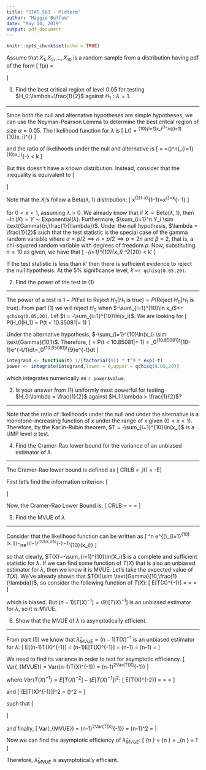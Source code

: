 ```yaml
---
title: "STAT 563 - Midterm"
author: "Maggie Buffum"
date: "May 14, 2019"
output: pdf_document
---
```


```r
knitr::opts_chunk$set(echo = TRUE)
```

Assume that $X_1,X_2,\dots,X_{10}$ is a random sample from a distribution having pdf of the form
\[
f(x) = 
\begin{cases}
\lambda x^{\lambda-1},&0<x<1\\
0,&\text{elsewhere}
\end{cases}
\]
  
\hrulefill
  
1. Find the best critical region of level 0.05 for testing $H_0:\lambda=\frac{1}{2}$ against $H_1:\lambda = 1$.
  
---
  
Since both the null and alternative hypotheses are simple hypotheses, we can use the Neyman-Pearson Lemma to determine the best critcal region of size $\alpha = 0.05$. The likelihood function for $\lambda$ is
\[
L(\lambda) = \prod^{10}_{i=1}\lambda x_i^{\lambda-1}=\lambda^n\left(\prod_{i=1}^{10}x_i\right)^{\lambda-1}
\]
  
and the ratio of likelihoods under the null and alternative is
\[
\frac{L(\lambda_0)}{L(\lambda_1)} = \frac{\left(\frac{1}{2}\right)^n\left(\prod_{i=1}^{10}x_i\right)^{\frac{1}{2}-1}}{(1)^n\left(\prod_{i=1}^{10}x_i\right)^{1-1}}=\left(\frac{1}{2}\right)^n\left(\prod_{i=1}^{10}x_i\right)^{-\frac{1}{2}} < k
\]

But this doesn't have a known distribution. Instead, consider that the inequality is equivalent to
\[
\begin{aligned}
&-\sum_{i=1}^n\ln(x_i) < k'
\end{aligned}
\]
  
Note that the $X_i$'s follow a Beta($\lambda,1$) distribution:
\[
\frac{\Gamma(\lambda+1)}{\Gamma(\lambda)\Gamma(1)}x^{\lambda-1}(1-x)^{1-1}=\frac{\lambda\Gamma(\lambda)}{\Gamma(\lambda)}x^{\lambda-1}=\lambda x^{\lambda - 1}
\]
  
for $0 < x < 1$, assuming $\lambda > 0$. We already know that if $X\sim \text{Beta}(\lambda,1)$, then $-\ln(X)=Y\sim \text{Exponential}(\lambda)$. Furthermore, $\sum_{i=1}^n Y_i \sim \text{Gamma}(n,\frac{1}{\lambda})$. Under the null hypothesis, $\lambda = \frac{1}{2}$ such that the test statistic is the special case of the gamma random variable where $\alpha = p/2 \implies n=p/2 \implies p = 2n$ and $\beta = 2$, that is, a chi-squared random variable with degrees of freedom $p$. Now, substituting $n=10$ as given, we have that
\[
-\sum_{i=1}^{10}\ln(x_i) \sim \chi^2_{20} < k'
\]
  
If the test statistic is less than $k'$ then there is sufficient evidence to reject the null hypothesis. At the 5% significance level, $k'$=`r qchisq(0.05,20)`.
  
\hrulefill
  
2. Find the power of the test in (1)
  
---
  
The power of a test is $1-P(\text{Fail to Reject }H_0|H_1 \text{ is true})=P(\text{Reject }H_0|H_1\text{ is true})$. From part (1) we will reject $H_0$ when $-\sum_{i=1}^{10}\ln x_i$<`r qchisq(0.05,20)`. Let $t = -\sum_{i=1}^{10}\ln(x_i)$. We are looking for
\[
P(\text{Reject }H_0|H_1\text{ is true}) = P(t < 10.85081|\lambda = 1)
\]
  
Under the alternative hypothesis, $-\sum_{i=1}^{10}\ln(x_i) \sim \text{Gamma}(10,1)$. Therefore,
\[
\text{Power} = P(t < 10.85081|\lambda = 1) = \int_0^{10.85081}\frac{1}{\Gamma(10)1^{10}}t^{10-1}e^{-t/1}dt=\frac{1}{(10-1)!}\int_0^{10.85081}t^{9}e^{-t}dt
\]
  
```r
integrand <- function(t) 1/(factorial(9)) * t^9 * exp(-t)
power <- integrate(integrand,lower = 0,upper = qchisq(0.05,20))
```
  
which integrates numerically as `r power$value`.
  
\hrulefill
  
3. Is your answer from (1) uniformly most powerful for testing $H_0:\lambda = \frac{1}{2}$ against $H_1:\lambda > \frac{1}{2}$?
  
---
  
Note that the ratio of likelihoods under the null and under the alternative is a monotone-increasing function of x under the range of x given ($0 < x < 1$). Therefore, by the Karlin-Rubin theorem, $T = -\sum_{i=1}^{10}\ln(x_i)$ is a UMP level $\alpha$ test.
  
\hrulefill
  
4. Find the Cramer-Rao lower bound for the variance of an unbiased estimator of $\lambda$.
  
---
  
The Cramer-Rao lower bound is defined as
\[
CRLB = \frac{1}{nI(\lambda)},\text{ where }I(\lambda) = -E\left[\frac{d^2\ln(f(x|\lambda))}{d\lambda^2}\right]
\]
  
First let's find the information criterion:
\[
\begin{aligned}
\ln(f(x|\lambda)) &= \ln(\lambda) + (\lambda-1)\ln(x)\\
\frac{d\ln(f(x|\lambda))}{d\lambda} &= \frac{1}{\lambda} + \ln(x)\\
\frac{d^2\ln(f(x|\lambda))}{d\lambda^2} &= \frac{-1}{\lambda^2}\\
I(\lambda) &= -E\left[\frac{-1}{\lambda^2}\right] = E[\lambda^{-2}] = \lambda^{-2}
\end{aligned}
\]
  
Now, the Cramer-Rao Lower Bound is:
\[
CRLB = \frac{1}{nI(\lambda)} = \frac{1}{n\lambda^{-2}} = \frac{\lambda^2}{n}
\]
  
\hrulefill
  
5. Find the MVUE of $\lambda$.
  
---
  
Consider that the likelihood function can be written as
\[
\lambda^n e^{(\lambda-1)\sum_{i=1}^{10}\ln(x_i)}=\lambda^ne^{\lambda\sum_{i=1}^{10}\ln(x_i)}e^{-\sum_{i=1}^{10}\ln(x_i)}
\]
  
so that clearly, $T(X)=-\sum_{i=1}^{10}\ln(X_i)$ is a complete and sufficient statistic for $\lambda$. If we can find some function of $T(X)$ that is also an unbiased estimator for $\lambda$, then we know it is MVUE. Let's take the expected value of $T(X)$. We've already shown that $T(X)\sim \text{Gamma}(10,\frac{1}{\lambda})$, so consider the following function of $T(X)$:
\[
E[T(X)^{-1}] = \frac{\lambda\Gamma(n-1)}{\Gamma(n)} = \frac{\lambda\Gamma(n-1)}{(n-1)\Gamma(n-1)} = \frac{\lambda}{n-1}
\]
  
which is biased. But $(n-1)[T(X)^{-1}] = (9)[T(X)^{-1}]$ is an unbiased estimator for $\lambda$, so it is MVUE.
  
\hrulefill
  
6. Show that the MVUE of $\lambda$ is asymptotically efficient.
  
---
  
From part (5) we know that $\hat\lambda_{MVUE}=(n-1)T(X)^{-1}$ is an unbiased estimator for $\lambda$:
\[
E[(n-1)T(X)^{-1}] = (n-1)E[T(X)^{-1}] = (n-1)\frac{\lambda\Gamma(n-1)}{\Gamma(n-1)} = (n-1)\frac{\lambda\Gamma(n-1)}{(n-1)\Gamma(n-1)} = \lambda
\]
  
We need to find its variance in order to test for asymptotic efficiency.
\[
Var(\hat\lambda_{MVUE}) = Var((n-1)T(X)^{-1}) = (n-1)^2Var(T(X)^{-1})
\]
  
where $Var(T(X)^{-1}) = E[T(X)^{-2}] - (E[T(X)^{-1}])^2$:
\[
E[T(X)^{-2}] = \frac{\lambda^2\Gamma(n-2)}{\Gamma(n)} = \frac{\lambda^2\Gamma(n-2)}{(n-1)(n-2)\Gamma(n-2)} = \frac{\lambda^2}{(n-1)(n-2)}
\]
  
and
\[
(E[T(X)^{-1}])^2 = \left(\frac{\lambda}{n-1}\right)^2 = \frac{\lambda^2}{(n-1)^2}
\]
  
such that
\[
\begin{aligned}
Var(T(X)^{-1}) &= \frac{\lambda^2}{(n-1)(n-2)} - \frac{\lambda^2}{(n-1)^2}\\
&=\frac{(n-1)\lambda^2 - (n-2)\lambda^2}{(n-1)^2(n-2)}\\
&=\frac{n\lambda^2 - \lambda^2 - n\lambda^2 + 2\lambda^2}{(n-1)^2(n-2)}\\
&=\frac{\lambda^2}{(n-1)^2(n-2)}
\end{aligned}
\]
  
and finally,
\[
Var(\hat\lambda_{MVUE}) = (n-1)^2Var(T(X)^{-1}) = (n-1)^2\frac{\lambda^2}{(n-1)^2(n-2)} = \frac{\lambda^2}{n-2}
\]
  
Now we can find the asymptotic efficiency of $\hat\lambda_{MVUE}$:
\[
\lim_{n \rightarrow \infty} \frac{CRLB}{Var(\hat\lambda_{MVUE})} = \lim_{n \rightarrow \infty} \frac{\frac{\lambda^2}{n}}{\frac{\lambda^2}{n-2}} = \lim_{n \rightarrow \infty} \frac{n-2}{n} = 1
\]
  
Therefore, $\hat\lambda_{MVUE}$ is asymptotically efficient.
































